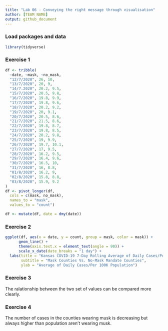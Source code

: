 ```yaml
---
title: "Lab 06 - Conveying the right message through visualisation"
author: [TEAM NAME]
output: github_document
---
```


### Load packages and data

```r
library(tidyverse) 
```


### Exercise 1

```r
df <- tribble(
  ~date, ~mask, ~no_mask,
  "12/7/2020", 26, 10,
  "13/7/2020", 20, 9,
  "14/7.2020", 20.2, 9.5,
  "15/7/2020", 20.5, 9.8,
  "16/7/2020", 19.8, 9.9,
  "17/7/2020", 19.8, 9.6,
  "18/7/2020", 20.2, 9.2,
  "19/7/2020", 20, 9.1,
  "20/7/2020", 20.5, 8.6,
  "21/7/2020", 21.5, 8.6,
  "22/7/2020", 19.8, 8.7,
  "23/7/2020", 19.8, 8.5,
  "24/7/2020", 20.2, 9.8,
  "25/7/2020", 19, 9.9,
  "26/7/2020", 19.7, 10.1,
  "27/7/2020", 17, 9.5,
  "28/7/2020", 16.2, 9.5,
  "29/7/2020", 16.4, 9.6,
  "30/7/2020", 16.5, 10,
  "31/7/2020", 16, 8.8,
  "01/8/2020", 16.2, 9,
  "02/8/2020", 15.8, 8.8,
  "03/8/2020", 15.9, 9.2
)
df <- pivot_longer(df,
  cols = c(mask, no_mask),
  names_to = "mask",
  values_to = "count")

df <- mutate(df, date = dmy(date))
```


### Exercise 2

```r
ggplot(df, aes(x = date, y = count, group = mask, color = mask)) +
      geom_line() +
      theme(axis.text.x = element_text(angle = 90)) +
      scale_x_date(date_breaks = "1 day") +
  labs(title = "Kansas COVID-19 7-Day Rolling Average of Daily Cases/Per 100K Population",
       subtitle = "Mask Counties Vs. No-Mask Mandate Counties",
       ylab = "Average of Daily Cases/Per 100K Population")
```


### Exercise 3

The ralationship between the two set of values can be compared more clearly.


### Exercise 4

The number of cases in the counties wearing musk is decreasing but always higher than population aren't wearing musk.
